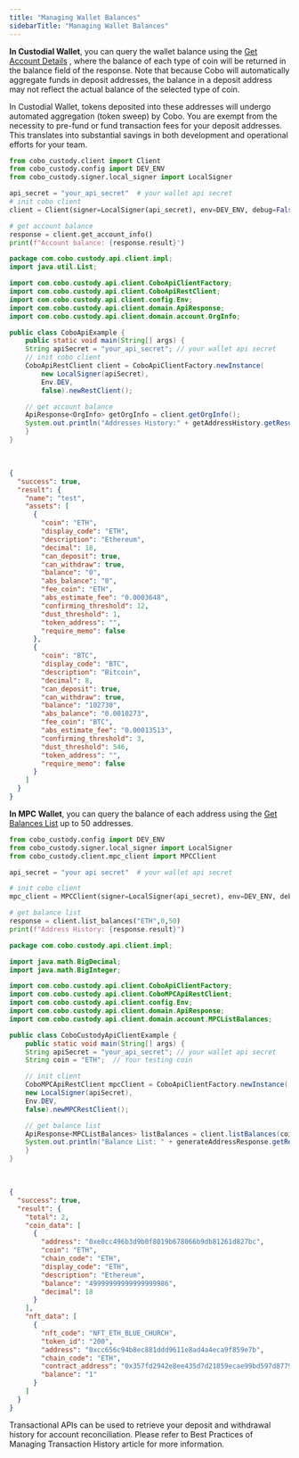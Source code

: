 ```yaml
---
title: "Managing Wallet Balances"
sidebarTitle: "Managing Wallet Balances"
---
```

**In Custodial Wallet**, you can query the wallet balance using the [Get Account Details](/api-references/custody-wallet/org_info) , where the balance of each type of coin will be returned in the balance field of the response.
Note that because Cobo will automatically aggregate funds in deposit addresses, the balance in a deposit address may not reflect the actual balance of the selected type of coin.

<Tip>In Custodial Wallet, tokens deposited into these addresses will undergo automated aggregation (token sweep) by Cobo. You are exempt from the necessity to pre-fund or fund transaction fees for your deposit addresses. This translates into substantial savings in both development and operational efforts for your team.</Tip>
<CodeGroup>
```python Python
from cobo_custody.client import Client
from cobo_custody.config import DEV_ENV
from cobo_custody.signer.local_signer import LocalSigner

api_secret = "your_api_secret"  # your wallet api secret
# init cobo client
client = Client(signer=LocalSigner(api_secret), env=DEV_ENV, debug=False)

# get account balance
response = client.get_account_info()
print(f"Account balance: {response.result}")


```
```java Java
package com.cobo.custody.api.client.impl;
import java.util.List;

import com.cobo.custody.api.client.CoboApiClientFactory;
import com.cobo.custody.api.client.CoboApiRestClient;
import com.cobo.custody.api.client.config.Env;
import com.cobo.custody.api.client.domain.ApiResponse;
import com.cobo.custody.api.client.domain.account.OrgInfo;

public class CoboApiExample {
    public static void main(String[] args) {
    String apiSecret = "your_api_secret"; // your wallet api secret
    // init cobo client
    CoboApiRestClient client = CoboApiClientFactory.newInstance(
        new LocalSigner(apiSecret),
        Env.DEV,
        false).newRestClient();

    // get account balance
    ApiResponse<OrgInfo> getOrgInfo = client.getOrgInfo();
    System.out.println("Addresses History:" + getAddressHistory.getResult());
    }
}


```
</CodeGroup><br />
<Accordion title="View Response - Custodial Wallet">
```json
{
  "success": true,
  "result": {
    "name": "test",
    "assets": [
      {
        "coin": "ETH",
        "display_code": "ETH",
        "description": "Ethereum",
        "decimal": 18,
        "can_deposit": true,
        "can_withdraw": true,
        "balance": "0",
        "abs_balance": "0",
        "fee_coin": "ETH",
        "abs_estimate_fee": "0.0003648",
        "confirming_threshold": 12,
        "dust_threshold": 1,
        "token_address": "",
        "require_memo": false
      },
      {
        "coin": "BTC",
        "display_code": "BTC",
        "description": "Bitcoin",
        "decimal": 8,
        "can_deposit": true,
        "can_withdraw": true,
        "balance": "102730",
        "abs_balance": "0.0010273",
        "fee_coin": "BTC",
        "abs_estimate_fee": "0.00013513",
        "confirming_threshold": 3,
        "dust_threshold": 546,
        "token_address": "",
        "require_memo": false
      }
    ]
  }
}


```
</Accordion>


**In MPC Wallet**, you can query the balance of each address using the [Get Balances List](/api-references/mpc-wallet/mpc_list_balances) up to 50 addresses.
<CodeGroup>
```python Python
from cobo_custody.config import DEV_ENV
from cobo_custody.signer.local_signer import LocalSigner
from cobo_custody.client.mpc_client import MPCClient

api_secret = "your api secret"  # your wallet api secret

# init cobo client
mpc_client = MPCClient(signer=LocalSigner(api_secret), env=DEV_ENV, debug=False)

# get balance list
response = client.list_balances("ETH",0,50)
print(f"Address History: {response.result}")
```
```java Java
package com.cobo.custody.api.client.impl;

import java.math.BigDecimal;
import java.math.BigInteger;

import com.cobo.custody.api.client.CoboApiClientFactory;
import com.cobo.custody.api.client.CoboMPCApiRestClient;
import com.cobo.custody.api.client.config.Env;
import com.cobo.custody.api.client.domain.ApiResponse;
import com.cobo.custody.api.client.domain.account.MPCListBalances;

public class CobоCustodyApiClientExample {
    public static void main(String[] args) {
    String apiSecret = "your_api_secret"; // your wallet api secret
    String coin = "ETH";  // Your testing coin

    // init client
    CoboMPCApiRestClient mpcClient = CoboApiClientFactory.newInstance(
    new LocalSigner(apiSecret),
    Env.DEV,
    false).newMPCRestClient();

    // get balance list
    ApiResponse<MPCListBalances> listBalances = client.listBalances(coin,0,50);
    System.out.println("Balance List: " + generateAddressResponse.getResult());
    }
}
```
</CodeGroup><br />
<Accordion title="View Response - MPC Wallet">
```json
{
  "success": true,
  "result": {
    "total": 2,
    "coin_data": [
      {
        "address": "0xe0cc496b3d9b0f8019b678066b9db81261d827bc",
        "coin": "ETH",
        "chain_code": "ETH",
        "display_code": "ETH",
        "description": "Ethereum",
        "balance": "49999999999999999986",
        "decimal": 18
      }
    ],
    "nft_data": [
      {
        "nft_code": "NFT_ETH_BLUE_CHURCH",
        "token_id": "200",
        "address": "0xcc656c94b8ec881ddd9611e8ad4a4eca9f859e7b",
        "chain_code": "ETH",
        "contract_address": "0x357fd2942e8ee435d7d21859ecae99bd597d8779",
        "balance": "1"
      }
    ]
  }
}
```
</Accordion>


Transactional APIs can be used to retrieve your deposit and withdrawal history for account reconciliation.
Please refer to <Tooltip tip="Coming Soon">Best Practices of Managing Transaction History</Tooltip> article for more information.